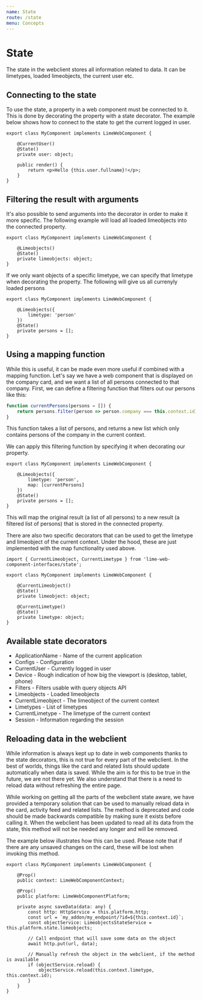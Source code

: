 ```yaml
---
name: State
route: /state
menu: Concepts
---
```


# State

The state in the webclient stores all information related to data. It can be limetypes, loaded limeobjects, the current
user etc.

## Connecting to the state

To use the state, a property in a web component must be connected to it. This is done by decorating the property with
a state decorator. The example below shows how to connect to the state to get the current logged in user.

```tsx
export class MyComponent implements LimeWebComponent {

    @CurrentUser()
    @State()
    private user: object;

    public render() {
        return <p>Hello {this.user.fullname}!</p>;
    }
}
```

## Filtering the result with arguments

It's also possible to send arguments into the decorator in order to make it more specific. The following example will
load all loaded limeobjects into the connected property.

```tsx
export class MyComponent implements LimeWebComponent {

    @Limeobjects()
    @State()
    private limeobjects: object;
}
```

If we only want objects of a specific limetype, we can specify that limetype when decorating the property. The
following will give us all currenyly loaded persons

```tsx
export class MyComponent implements LimeWebComponent {

    @Limeobjects({
        limetype: 'person'
    })
    @State()
    private persons = [];
}
```

## Using a mapping function

While this is useful, it can be made even more useful if combined with a mapping function. Let's say we have a web
component that is displayed on the company card, and we want a list of all persons connected to that company. First, we
can define a filtering function that filters out our persons like this:

```js
function currentPersons(persons = []) {
    return persons.filter(person => person.company === this.context.id);
}
```

This function takes a list of persons, and returns a new list which only contains persons of the company in the current
context.

We can apply this filtering function by specifying it when decorating our property.

```tsx
export class MyComponent implements LimeWebComponent {

    @Limeobjects({
        limetype: 'person',
        map: [currentPersons]
    })
    @State()
    private persons = [];
}
```

This will map the original result (a list of all persons) to a new result (a filtered list of persons) that is stored
in the connected property.

There are also two specific decorators that can be used to get the limetype and limeobject of the current context.
Under the hood, these are just implemented with the map functionality used above.

```tsx
import { CurrentLimeobject, CurrentLimetype } from 'lime-web-component-interfaces/state';

export class MyComponent implements LimeWebComponent {

    @CurrentLimeobject()
    @State()
    private limeobject: object;

    @CurrentLimetype()
    @State()
    private limetype: object;
}
```

## Available state decorators
- ApplicationName - Name of the current application
- Configs - Configuration
- CurrentUser - Currently logged in user
- Device - Rough indication of how big the viewport is (desktop, tablet, phone)
- Filters - Filters usable with query objects API
- Limeobjects - Loaded limeobjects
- CurrentLimeobject - The limeobject of the current context
- Limetypes - List of limetypes
- CurrentLimetype - The limetype of the current context
- Session - Information regarding the session

## Reloading data in the webclient

While information is always kept up to date in web components thanks to the state decorators, this is not true for
every part of the webclient. In the best of worlds, things like the card and related lists should update automatically
when data is saved. While the aim is for this to be true in the future, we are not there yet. We also understand that
there is a need to reload data without refreshing the entire page.

While working on getting all the parts of the webclient state aware, we have provided a temporary solution that can be
used to manually reload data in the card, activity feed and related lists. The method is deprecated and code should be
made backwards compatible by making sure it exists before calling it. When the webclient has been updated to read all
its data from the state, this method will not be needed any longer and will be removed.

The example below illustrates how this can be used. Please note that if there are any unsaved changes on the card,
these will be lost when invoking this method.

```tsx
export class MyComponent implements LimeWebComponent {

    @Prop()
    public context: LimeWebComponentContext;

    @Prop()
    public platform: LimeWebComponentPlatform;

    private async saveData(data: any) {
        const http: HttpService = this.platform.http;
        const url = `my_addon/my_endpoint/?id=${this.context.id}`;
        const objectService: LimeobjectsStateService = this.platform.state.limeobjects;

        // Call endpoint that will save some data on the object
        await http.put(url, data);

        // Manually refresh the object in the webclient, if the method is available
        if (objectService.reload) {
            objectService.reload(this.context.limetype, this.context.id);
        }
    }
}
```
